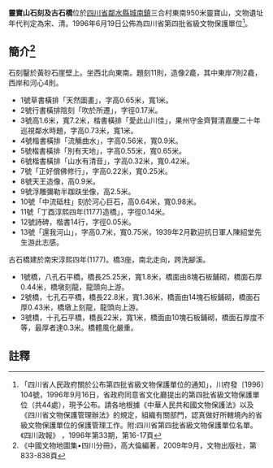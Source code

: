 {{msg:四川省文物保護單位
|名稱 = 靈寶山石刻群
|編號 = 11
|圖片 = 
|級別 = 鄰水縣1
|分類 = 
|時代 = 南宋至民國
|地点 = [[城南鄉_(鄰水縣)|城南鄉]]三合村
|坐標 =
|登錄 = 1988年9月10日
}}
{{msg:四川省文物保護單位
|名稱 = 靈寶山石刻及宋代石橋
|編號 = 石窟寺及石刻3
|圖片 = 
|級別 = 廣安市1
|分類 = 
|時代 = 宋至民國
|地点 = 鄰水縣城南鎮
|坐標 =
|登錄 = 2000年2月25日
}}
{{msg:四川省文物保護單位
|名稱 = 靈寶山石刻及古石橋
|編號 = 44
|圖片 = 靈寶山石刻及石橋.JPG
|級別 = S4
|分類 = 
|時代 = [[宋代|宋代]]、[[清代|清代]]
|地点 = [[四川省|四川省]][[鄰水縣|鄰水縣]]靈寶山
|坐標 =
|登錄 = 1996年6月19日
}}
'''靈寶山石刻及古石橋'''位於[[四川省|四川省]][[鄰水縣|鄰水縣]][[城南鎮_(鄰水縣)|城南鎮]]三合村東南950米靈寶山，文物遺址年代判定為宋、清。1996年6月19日公佈為四川省第四批省級文物保護單位<ref>「四川省人民政府關於公布第四批省級文物保護單位的通知」，川府發〔1996〕104號，1996年9月16日，省政府同意省文化廳提出的第四批省級文物保護單位（共44處），現予公布。請各地根據《中華人民共和國文物保護法》以及《四川省文物保護管理辦法》的規定，組織有關部門，認真做好所轄境內的省級文物保護單位的保護管理工作。附:四川省第四批省級文物保護單位名單。《四川政報》 ，1996年第33期，第16-17頁</ref>。
== 簡介<ref>《中國文物地圖集•四川分冊》，高大倫編著，2009年9月，文物出版社，第833-838頁</ref> ==
石刻鑿於黃砂石崖壁上。坐西北向東南。題刻11則，造像2龕，其中東岸7則2龕，西岸和河心4則。
* 1號草書橫排「天然圖畫」，字高0.65米，寬1米。
* 2號行書橫排陰刻「吹於所遷」，字徑0.17米。
* 3號高1.6米，寬7.2米，楷書橫排「愛此山川佳」，果州守金齊賢清嘉慶二十年巡視鄰水時題，字高0.73米，寬1米。
* 4號楷書橫排「流觴曲水」，字高0.56米，寬0.9米。
* 5號楷書橫排「別有天地」，字高0.55米，寬0.65米。
* 6號楷書橫排「山水有清音」，字高0.32米，寬0.42米。
* 7號「正好償佛修行」，字高0.22米，寬0.25米。
* 8號天王造像，高0.9米。
* 9號浮雕彌勒半跏趺坐像，高2.5米。
* 10號「中流砥柱」刻於河心巨石，高0.64米，寬0.98米。
* 11號「丁酉淳熙四年(1177)造橋」，字徑0.14米。
* 12號詩碑，楷書14行，字徑0.05米。
* 13號「還我河山」，字高0.7米，寬0.75米，1939年2月歡迎抗日軍人陳紹堂先生游此志感。

古石橋建於南宋淳熙四年(1177)。橋3座，南北走向，跨洗腳溪。
* 1號橋，八孔石平橋，橋長25.25米，寬1.8米，橋面由8塊石板鋪砌，橋面石厚0.44米，橋墩刻龍，龍頭向上游。
* 2號橋，七孔石平橋，橋長22.8米，寬1.36米，橋面由14塊石板鋪砌，橋面石厚0.43米，橋墩上刻龍，龍頭向上游。
* 3號橋，十孔石平橋，橋長22米，寬1米，橋面由10塊石板鋪砌，橋面石厚度不等，最厚者達0.3米。橋體風化嚴重。

==註釋==
{{reflist}}